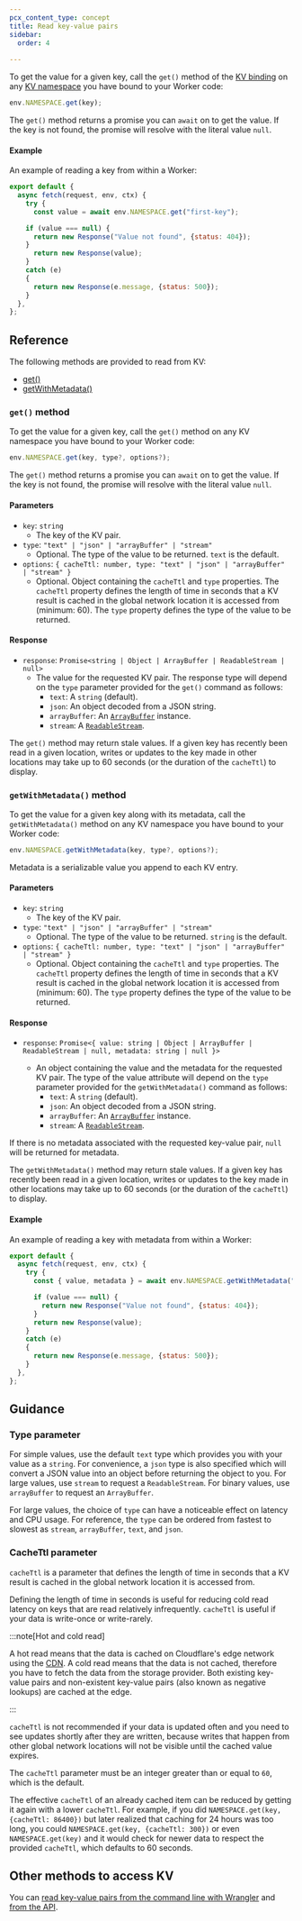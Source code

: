 ```yaml
---
pcx_content_type: concept
title: Read key-value pairs
sidebar:
  order: 4
  
---
```


To get the value for a given key, call the `get()` method of the [KV binding](/kv/concepts/kv-bindings/) on any [KV namespace](/kv/concepts/kv-namespaces/) you have bound to your Worker code:

```js
env.NAMESPACE.get(key);
```

The `get()` method returns a promise you can `await` on to get the value. If the key is not found, the promise will resolve with the literal value `null`.

#### Example 

An example of reading a key from within a Worker:

```js
export default {
  async fetch(request, env, ctx) {
    try {
      const value = await env.NAMESPACE.get("first-key");

    if (value === null) {
      return new Response("Value not found", {status: 404});
    }
      return new Response(value);
    }
    catch (e)
    {
      return new Response(e.message, {status: 500});
    }
  },
};
```

## Reference

The following methods are provided to read from KV:
- [get()](#get-method)
- [getWithMetadata()](#getwithmetadata-method)

### `get()` method

To get the value for a given key, call the `get()` method on any KV namespace you have bound to your Worker code:

```js
env.NAMESPACE.get(key, type?, options?);
```

The `get()` method returns a promise you can `await` on to get the value. If the key is not found, the promise will resolve with the literal value `null`.

#### Parameters

* `key`: `string`
  * The key of the KV pair.
* `type`: `"text" | "json" | "arrayBuffer" | "stream"`
  * Optional. The type of the value to be returned. `text` is the default.
* `options`: `{
    cacheTtl: number,
    type: "text" | "json" | "arrayBuffer" | "stream"
}`
  * Optional. Object containing the `cacheTtl` and `type` properties. The `cacheTtl` property defines the length of time in seconds that a KV result is cached in the global network location it is accessed from (minimum: 60). The `type` property defines the type of the value to be returned. 

#### Response

* `response`: `Promise<string | Object | ArrayBuffer | ReadableStream | null>`
  * The value for the requested KV pair. The response type will depend on the `type` parameter provided for the `get()` command as follows:
    * `text`: A `string` (default).
    * `json`: An object decoded from a JSON string.
    * `arrayBuffer`: An [`ArrayBuffer`](https://developer.mozilla.org/en-US/docs/Web/JavaScript/Reference/Global_Objects/ArrayBuffer) instance.
    * `stream`: A [`ReadableStream`](https://developer.mozilla.org/en-US/docs/Web/API/ReadableStream).

The `get()` method may return stale values. If a given key has recently been read in a given location, writes or updates to the key made in other locations may take up to 60 seconds (or the duration of the `cacheTtl`) to display. 

### `getWithMetadata()` method

To get the value for a given key along with its metadata, call the `getWithMetadata()` method on any KV namespace you have bound to your Worker code:

```js
env.NAMESPACE.getWithMetadata(key, type?, options?);
```

Metadata is a serializable value you append to each KV entry. 


#### Parameters

* `key`: `string`
  * The key of the KV pair.
* `type`: `"text" | "json" | "arrayBuffer" | "stream"`
  * Optional. The type of the value to be returned. `string` is the default.
* `options`: `{
    cacheTtl: number,
    type: "text" | "json" | "arrayBuffer" | "stream"
}`
  * Optional. Object containing the `cacheTtl` and `type` properties. The `cacheTtl` property defines the length of time in seconds that a KV result is cached in the global network location it is accessed from (minimum: 60). The `type` property defines the type of the value to be returned. 

#### Response

* `response`: `Promise<{
    value: string | Object | ArrayBuffer | ReadableStream | null,
    metadata: string | null
    }>`

  * An object containing the value and the metadata for the requested KV pair. The type of the value attribute will depend on the `type` parameter provided for the `getWithMetadata()` command as follows:
    * `text`: A `string` (default).
    * `json`: An object decoded from a JSON string.
    * `arrayBuffer`: An [`ArrayBuffer`](https://developer.mozilla.org/en-US/docs/Web/JavaScript/Reference/Global_Objects/ArrayBuffer) instance.
    * `stream`: A [`ReadableStream`](https://developer.mozilla.org/en-US/docs/Web/API/ReadableStream).

If there is no metadata associated with the requested key-value pair, `null` will be returned for metadata.

The `getWithMetadata()` method may return stale values. If a given key has recently been read in a given location, writes or updates to the key made in other locations may take up to 60 seconds (or the duration of the `cacheTtl`) to display. 


#### Example 

An example of reading a key with metadata from within a Worker:

```js
export default {
  async fetch(request, env, ctx) {
    try {
      const { value, metadata } = await env.NAMESPACE.getWithMetadata("first-key");

      if (value === null) {
        return new Response("Value not found", {status: 404});
      }
      return new Response(value);
    }
    catch (e)
    {
      return new Response(e.message, {status: 500});
    }
  },
};
```

## Guidance

### Type parameter

For simple values, use the default `text` type which provides you with your value as a `string`. For convenience, a `json` type is also specified which will convert a JSON value into an object before returning the object to you. For large values, use `stream` to request a `ReadableStream`. For binary values, use `arrayBuffer` to request an `ArrayBuffer`.

For large values, the choice of `type` can have a noticeable effect on latency and CPU usage. For reference, the `type` can be ordered from fastest to slowest as `stream`, `arrayBuffer`, `text`, and `json`.

### CacheTtl parameter

`cacheTtl` is a parameter that defines the length of time in seconds that a KV result is cached in the global network location it is accessed from. 

Defining the length of time in seconds is useful for reducing cold read latency on keys that are read relatively infrequently. `cacheTtl` is useful if your data is write-once or write-rarely. 

:::note[Hot and cold read]

A hot read means that the data is cached on Cloudflare's edge network using the [CDN](/cache/). A cold read means that the data is not cached, therefore you have to fetch the data from the storage provider. Both existing key-value pairs and non-existent key-value pairs (also known as negative lookups) are cached at the edge.

:::

`cacheTtl` is not recommended if your data is updated often and you need to see updates shortly after they are written, because writes that happen from other global network locations will not be visible until the cached value expires.

The `cacheTtl` parameter must be an integer greater than or equal to `60`, which is the default. 

The effective `cacheTtl` of an already cached item can be reduced by getting it again with a lower `cacheTtl`. For example, if you did `NAMESPACE.get(key, {cacheTtl: 86400})` but later realized that caching for 24 hours was too long, you could `NAMESPACE.get(key, {cacheTtl: 300})` or even `NAMESPACE.get(key)` and it would check for newer data to respect the provided `cacheTtl`, which defaults to 60 seconds.

## Other methods to access KV

You can [read key-value pairs from the command line with Wrangler](/kv/reference/kv-commands/#get) and [from the API](/api/operations/workers-kv-namespace-read-key-value-pair).
